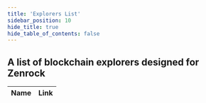```yaml
---
title: 'Explorers List'
sidebar_position: 10
hide_title: true
hide_table_of_contents: false
---
```



<PageTitle iconUrl="img/zenrock-icon.svg" title="Zenrock Explorers List" />

## A list of blockchain explorers designed for Zenrock

| Name             | Link |
| ---------------- | ---- |

